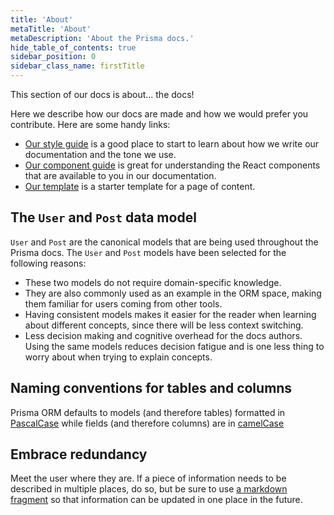 ```yaml
---
title: 'About'
metaTitle: 'About'
metaDescription: 'About the Prisma docs.'
hide_table_of_contents: true
sidebar_position: 0
sidebar_class_name: firstTitle
---
```


This section of our docs is about... the docs!

Here we describe how our docs are made and how we would prefer you contribute. Here are some handy links:

- [Our style guide](/about/style-guide) is a good place to start to learn about how we write our documentation and the tone we use.
- [Our component guide](/about/docs-components) is great for understanding the React components that are available to you in our documentation.
- [Our template](/about/template) is a starter template for a page of content.

## The `User` and `Post` data model

`User` and `Post` are the canonical models that are being used throughout the Prisma docs. The `User` and `Post` models have been selected for the following reasons:

- These two models do not require domain-specific knowledge.
- They are also commonly used as an example in the ORM space, making them familiar for users coming from other tools.
- Having consistent models makes it easier for the reader when learning about different concepts, since there will be less context switching.
- Less decision making and cognitive overhead for the docs authors. Using the same models reduces decision fatigue and is one less thing to worry about when trying to explain concepts.

## Naming conventions for tables and columns

Prisma ORM defaults to models (and therefore tables) formatted in [PascalCase](https://en.wikipedia.org/wiki/Camel_case) while fields (and therefore columns) are in [camelCase](https://en.wikipedia.org/wiki/Camel_case)

## Embrace redundancy

Meet the user where they are. If a piece of information needs to be described in multiple places, do so, but be sure to use [a markdown fragment](https://docusaurus.io/docs/markdown-features/react#importing-markdown) so that information can be updated in one place in the future.

<Subsections />
